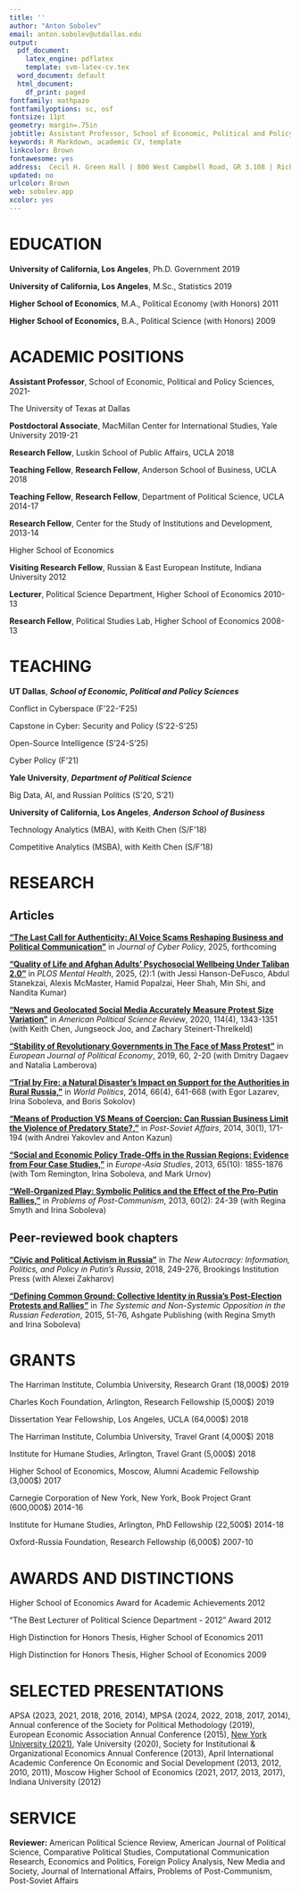 ```yaml
---
title: ''
author: "Anton Sobolev"
email: anton.sobolev@utdallas.edu
output:
  pdf_document:
    latex_engine: pdflatex
    template: svm-latex-cv.tex
  word_document: default
  html_document:
    df_print: paged
fontfamily: mathpazo
fontfamilyoptions: sc, osf
fontsize: 11pt
geometry: margin=.75in
jobtitle: Assistant Professor, School of Economic, Political and Policy Sciences
keywords: R Markdown, academic CV, template
linkcolor: Brown
fontawesome: yes
address:  Cecil H. Green Hall | 800 West Campbell Road, GR 3.108 | Richardson, TX 75080-3021
updated: no
urlcolor: Brown
web: sobolev.app
xcolor: yes
---
```


# EDUCATION

**University of California, Los Angeles**, Ph.D. Government  \hfill 2019

**University of California, Los Angeles**, M.Sc., Statistics  \hfill 2019

**Higher School of Economics**, M.A., Political Economy (with Honors)  \hfill 2011

**Higher School of Economics,** B.A., Political Science (with Honors)  \hfill 2009

<!--
\hskip 1cm  Topic: "*Dictators in the Spotlight*: What They Do When They Cannot Do Business as Usual"

\hskip 1cm  Committee: Prof. Daniel Treisman (chair), Prof. Barbara Geddes,

\hskip 1cm Prof. Chad Hazlett, Prof. Daniel Posner, Prof. Jeniffer Pan (Stanford)

**Higher School of Economics, Moscow**, Ph.D., Public Economics  \hfill 2015

-->

# ACADEMIC POSITIONS

**Assistant Professor**, School of Economic, Political and Policy Sciences, \hfill 2021- 
 
The University of Texas at Dallas 

**Postdoctoral Associate**, MacMillan Center for International Studies, Yale University \hfill 2019-21 

**Research Fellow**, Luskin School of Public Affairs, UCLA \hfill 2018 

**Teaching Fellow**, **Research Fellow**, Anderson School of Business, UCLA \hfill 2018 

**Teaching Fellow**, **Research Fellow**, Department of Political Science, UCLA \hfill 2014-17

**Research Fellow**, Center for the Study of Institutions and Development, \hfill 2013-14

Higher School of Economics

**Visiting Research Fellow**, Russian & East European Institute, Indiana University  \hfill 2012

**Lecturer**, Political Science Department, Higher School of Economics \hfill 2010-13 

**Research Fellow**, Political Studies Lab, Higher School of Economics \hfill 2008-13

# TEACHING 
**UT Dallas**, ***School of Economic, Political and Policy Sciences***

\hskip 1cm Conflict in Cyberspace (F'22-'F25)

\hskip 1cm Capstone in Cyber: Security and Policy (S'22-S'25)

\hskip 1cm Open-Source Intelligence (S'24-S'25)

\hskip 1cm Cyber Policy (F'21)

**Yale University**, ***Department of Political Science***

\hskip 1cm Big Data, AI, and Russian Politics (S'20, S'21)

**University of California, Los Angeles**, ***Anderson School of Business***

\hskip 1cm Technology Analytics (MBA), with Keith Chen (S/F'18)

\hskip 1cm Competitive Analytics (MSBA), with Keith Chen (S/F'18)

# RESEARCH

## Articles

[**"The Last Call for Authenticity: AI Voice Scams Reshaping Business and Political Communication"**](https://doi.org) in *Journal of Cyber Policy*, 2025, forthcoming

[**"Quality of Life and Afghan Adults’ Psychosocial Wellbeing Under Taliban 2.0"**](https://doi.org/10.1371/journal.pmen.0000118) in *PLOS Mental Health*, 2025, (2):1  (with Jessi Hanson-DeFusco, Abdul Stanekzai, Alexis McMaster, Hamid Popalzai, Heer Shah, Min Shi, and Nandita Kumar)

[**"News and Geolocated Social Media Accurately Measure Protest Size Variation"**](https://doi.org/10.1017/S0003055420000295) in *American Political Science Review*, 2020, 114(4), 1343-1351 (with Keith Chen, Jungseock Joo, and Zachary Steinert-Threlkeld)

[**"Stability of Revolutionary Governments in The Face of Mass Protest"**](https://doi.org/10.1016/j.ejpoleco.2019.08.003) in *European Journal of Political Economy*, 2019, 60, 2-20 (with Dmitry Dagaev and Natalia Lamberova)

[**"Trial by Fire: a Natural Disaster’s Impact on Support for the Authorities in Rural Russia,"**](http://dx.doi.org/10.1017/S0043887114000215) in *World Politics*, 2014, 66(4), 641-668  (with Egor Lazarev, Irina Soboleva, and Boris Sokolov) 

[**"Means of Production VS Means of Coercion: Can Russian Business Limit the Violence of Predatory State?,"**](http://www.tandfonline.com/doi/full/10.1080/1060586X.2013.859434) in *Post-Soviet Affairs*, 2014, 30(1), 171-194 (with Andrei Yakovlev and Anton Kazun)

[**"Social and Economic Policy Trade-Offs in the Russian Regions: Evidence from Four Case Studies,"**](http://www.tandfonline.com/doi/full/10.1080/09668136.2013.838055) in *Europe-Asia Studies*, 2013, 65(10): 1855-1876 (with Tom Remington, Irina Soboleva, and Mark Urnov) 

[**"Well-Organized Play: Symbolic Politics and the Effect of the Pro-Putin Rallies,"**](https://doi.org/10.2753/PPC1075-8216600203) in *Problems of Post-Communism*, 2013, 60(2): 24-39 (with Regina Smyth and Irina Soboleva) 

## Peer-reviewed book chapters

[**"Civic and Political Activism in Russia"**](http://www.jstor.org/stable/10.7864/j.ctt1zkjzsh.13) in *The New Autocracy: Information, Politics, and Policy in Putin's Russia*, 2018, 249-276, Brookings Institution Press (with Alexei Zakharov)

[**"Defining Common Ground: Collective Identity in Russia's Post-Election Protests and Rallies"**](https://AntonSobolev.github.com/files/2013-Defining-Commong-Ground.pdf) in *The Systemic and Non-Systemic Opposition in the Russian Federation*, 2015, 51-76, Ashgate Publishing (with Regina Smyth and Irina Soboleva)


# GRANTS

The Harriman Institute, Columbia University, Research Grant (18,000$)  \hfill 2019 

Charles Koch Foundation, Arlington, Research Fellowship (5,000$)  \hfill 2019 

Dissertation Year Fellowship, Los Angeles, UCLA (64,000$) \hfill 2018

The Harriman Institute, Columbia University, Travel Grant (4,000$) \hfill 2018 

Institute for Humane Studies, Arlington, Travel Grant (5,000$)  \hfill 2018

Higher School of Economics, Moscow, Alumni Academic Fellowship (3,000$) \hfill 2017

Carnegie Corporation of New York, New York, Book Project Grant (600,000$) \hfill 2014-16

Institute for Humane Studies, Arlington, PhD Fellowship (22,500$)  \hfill 2014-18 

Oxford-Russia Foundation, Research Fellowship (6,000$) \hfill  2007-10 

# AWARDS AND DISTINCTIONS

Higher School of Economics Award for Academic Achievements \hfill 2012 

“The Best Lecturer of Political Science Department - 2012” Award \hfill 2012 

High Distinction for Honors Thesis, Higher School of Economics \hfill  2011 

High Distinction for Honors Thesis, Higher School of Economics \hfill  2009

# SELECTED PRESENTATIONS

APSA (2023, 2021, 2018, 2016, 2014), MPSA (2024, 2022, 2018, 2017, 2014), Annual conference of the Society for Political Methodology (2019), European Economic Association Annual Conference (2015), [New York University (2021)](https://www.youtube.com/watch?v=6_3E39SH688), Yale University (2020), Society for Institutional & Organizational Economics Annual Conference (2013), April International Academic Conference On Economic and Social Development (2013, 2012, 2010, 2011), Moscow Higher School of Economics (2021, 2017, 2013, 2017), Indiana University (2012)



# SERVICE

**Reviewer:** American Political Science Review, American Journal of Political Science, Comparative Political Studies, Computational Communication Research, Economics and Politics, Foreign Policy Analysis, New Media and Society, Journal of International Affairs, Problems of Post-Communism, Post-Soviet Affairs

<!-- 
# REFERENCES

Prof. Daniel Treisman (chair of the Ph.D. dissertation committee), Department of Political Science, UCLA, 4289 Bunche Hall, Los Angeles, CA 90095, [treisman@polisci.ucla.edu](treisman@polisci.ucla.edu)

Prof. Chad Hazlett (chair of the M.Sc. dissertation committee), Department of Statistics, UCLA, 8105G Mathematical Sciences, Los Angeles, CA 90095, [chazlett@ucla.edu](chazlett@ucla.edu)

Prof. Konstantin Sonin (chair of the M.A. dissertation committee), Harris Public Policy School, University of Chicago, 1155 E60 St, Chicago, IL 60637, [ksonin@uchicago.edu](ksonin@uchicago.edu)


**University of California, Los Angeles**, ***Department of Political Science***

\hskip 1cm Politics and Government of Post-Communist Russia, with Prof. Daniel Treisman ('14-'17)

\hskip 1cm Diversity, Disagreement, and Democracy, with Prof. Susanne Lohmann ('16)

\hskip 1cm Data Analysis, with Prof. Erin Hartman ('18)

\hskip 1cm Politics and Strategy, with Prof. Michael Chwe ('17)
-->


